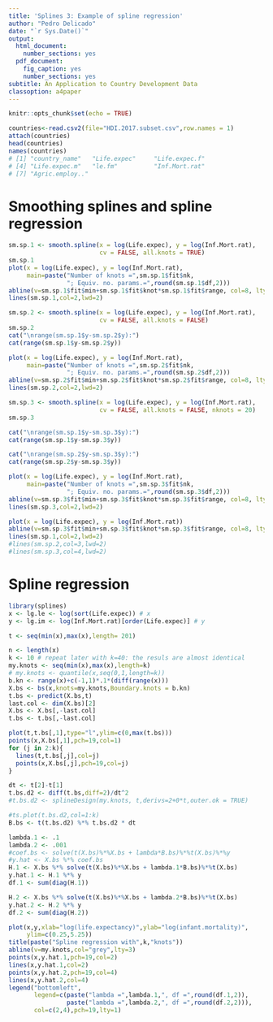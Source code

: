 ---
title: 'Splines 3: Example of spline regression'
author: "Pedro Delicado"
date: "`r Sys.Date()`"
output:
  html_document:
    number_sections: yes
  pdf_document:
    fig_caption: yes
    number_sections: yes
subtitle: An Application to Country Development Data
classoption: a4paper
---
<!-- Comment lines are like this one -->
<!-- Use "\newpage" when you want a new page break in the pdf output  -->


```{r setup, include=FALSE}
knitr::opts_chunk$set(echo = TRUE)
```

```{r}
countries<-read.csv2(file="HDI.2017.subset.csv",row.names = 1)
attach(countries)
head(countries)
names(countries)
# [1] "country_name"   "Life.expec"     "Life.expec.f"  
# [4] "Life.expec.m"   "le.fm"          "Inf.Mort.rat"  
# [7] "Agric.employ.."     
```

# Smoothing splines and spline regression

```{r}
sm.sp.1 <- smooth.spline(x = log(Life.expec), y = log(Inf.Mort.rat), 
                         cv = FALSE, all.knots = TRUE)
sm.sp.1
plot(x = log(Life.expec), y = log(Inf.Mort.rat),
     main=paste("Number of knots =",sm.sp.1$fit$nk,
                "; Equiv. no. params.=",round(sm.sp.1$df,2)))
abline(v=sm.sp.1$fit$min+sm.sp.1$fit$knot*sm.sp.1$fit$range, col=8, lty=2)
lines(sm.sp.1,col=2,lwd=2)
```

```{r}
sm.sp.2 <- smooth.spline(x = log(Life.expec), y = log(Inf.Mort.rat), 
                         cv = FALSE, all.knots = FALSE)
sm.sp.2
cat("\nrange(sm.sp.1$y-sm.sp.2$y):")
cat(range(sm.sp.1$y-sm.sp.2$y))

plot(x = log(Life.expec), y = log(Inf.Mort.rat),
     main=paste("Number of knots =",sm.sp.2$fit$nk,
                "; Equiv. no. params.=",round(sm.sp.2$df,2)))
abline(v=sm.sp.2$fit$min+sm.sp.2$fit$knot*sm.sp.2$fit$range, col=8, lty=2)
lines(sm.sp.2,col=2,lwd=2)
```


```{r}
sm.sp.3 <- smooth.spline(x = log(Life.expec), y = log(Inf.Mort.rat), 
                         cv = FALSE, all.knots = FALSE, nknots = 20)
sm.sp.3

cat("\nrange(sm.sp.1$y-sm.sp.3$y):")
cat(range(sm.sp.1$y-sm.sp.3$y))

cat("\nrange(sm.sp.2$y-sm.sp.3$y):")
cat(range(sm.sp.2$y-sm.sp.3$y))

plot(x = log(Life.expec), y = log(Inf.Mort.rat),
     main=paste("Number of knots =",sm.sp.3$fit$nk,
                "; Equiv. no. params.=",round(sm.sp.3$df,2)))
abline(v=sm.sp.3$fit$min+sm.sp.3$fit$knot*sm.sp.3$fit$range, col=8, lty=2)
lines(sm.sp.3,col=2,lwd=2)
```

```{r}
plot(x = log(Life.expec), y = log(Inf.Mort.rat))
abline(v=sm.sp.3$fit$min+sm.sp.3$fit$knot*sm.sp.3$fit$range, col=8, lty=2)
lines(sm.sp.1,col=2,lwd=2)
#lines(sm.sp.2,col=3,lwd=2)
#lines(sm.sp.3,col=4,lwd=2)
```

# Spline regression
```{r}
library(splines)
x <- lg.le <- log(sort(Life.expec)) # x
y <- lg.im <- log(Inf.Mort.rat)[order(Life.expec)] # y

t <- seq(min(x),max(x),length= 201)

n <- length(x)
k <- 10 # repeat later with k=40: the resuls are almost identical
my.knots <- seq(min(x),max(x),length=k)
# my.knots <- quantile(x,seq(0,1,length=k))
b.kn <- range(x)+c(-1,1)*.1*(diff(range(x)))
X.bs <- bs(x,knots=my.knots,Boundary.knots = b.kn)
t.bs <- predict(X.bs,t)
last.col <- dim(X.bs)[2]
X.bs <- X.bs[,-last.col]
t.bs <- t.bs[,-last.col]

plot(t,t.bs[,1],type="l",ylim=c(0,max(t.bs)))
points(x,X.bs[,1],pch=19,col=1)
for (j in 2:k){
  lines(t,t.bs[,j],col=j)
  points(x,X.bs[,j],pch=19,col=j)
}
```

```{r}
dt <- t[2]-t[1]
t.bs.d2 <- diff(t.bs,diff=2)/dt^2
#t.bs.d2 <- splineDesign(my.knots, t,derivs=2+0*t,outer.ok = TRUE)

#ts.plot(t.bs.d2,col=1:k)
B.bs <- t(t.bs.d2) %*% t.bs.d2 * dt

lambda.1 <- .1
lambda.2 <- .001
#coef.bs <- solve(t(X.bs)%*%X.bs + lambda*B.bs)%*%t(X.bs)%*%y
#y.hat <- X.bs %*% coef.bs
H.1 <- X.bs %*% solve(t(X.bs)%*%X.bs + lambda.1*B.bs)%*%t(X.bs)
y.hat.1 <- H.1 %*% y
df.1 <- sum(diag(H.1))

H.2 <- X.bs %*% solve(t(X.bs)%*%X.bs + lambda.2*B.bs)%*%t(X.bs)
y.hat.2 <- H.2 %*% y
df.2 <- sum(diag(H.2))
```

```{r}
plot(x,y,xlab="log(life.expectancy)",ylab="log(infant.mortality)",
     ylim=c(0.25,5.25))
title(paste("Spline regression with",k,"knots"))
abline(v=my.knots,col="grey",lty=3)
points(x,y.hat.1,pch=19,col=2)
lines(x,y.hat.1,col=2)
points(x,y.hat.2,pch=19,col=4)
lines(x,y.hat.2,col=4)
legend("bottomleft",
       legend=c(paste("lambda =",lambda.1,", df =",round(df.1,2)),
                paste("lambda =",lambda.2,", df =",round(df.2,2))),
       col=c(2,4),pch=19,lty=1)

```